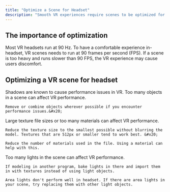 ```yaml
---
title: "Optimize a Scene for Headset"
description: "Smooth VR experiences require scenes to be optimized for the headset. "
---
```


## The importance of optimization

Most VR headsets run at 90 Hz. To have a comfortable experience in-headset, VR scenes needs to run at 90 frames per second (FPS). If a scene is too heavy and runs slower than 90 FPS, the VR experience may cause users discomfort.

## Optimizing a VR scene for headset

<AccordionGroup>
  <Accordion title="Turn off shadows" defaultOpen={false}>
    Shadows are known to cause performance issues in VR.
  </Accordion>

  <Accordion title="Reduce polygon count for 3D models" defaultOpen={false} />

  <Accordion title="Reduce the number of objects" defaultOpen={false}>
    Too many objects in a scene can affect VR performance.

    Remove or combine objects wherever possible if you encounter performance issues.&#x20;
  </Accordion>

  <Accordion title="Reduce the size and number of materials" defaultOpen={false}>
    Large texture file sizes or too many materials can affect VR performance.

    Reduce the texture size to the smallest possible without blurring the model. Textures that are 512px or smaller tend to work best. &#x20;

    Reduce the number of materials used in the file. Using a material can help with this.
  </Accordion>

  <Accordion title="Reduce number of lights" defaultOpen={false}>
    Too many lights in the scene can affect VR performance.

    If modeling in another program, bake lights in there and import them in with textures instead of using light objects.

    Area lights don't perform well in headset. If there are area lights in your scene, try replacing them with other light objects.
  </Accordion>
</AccordionGroup>